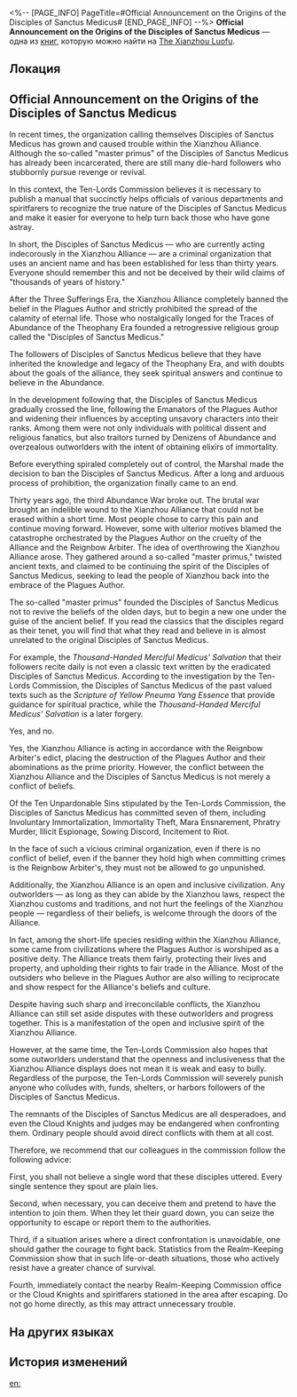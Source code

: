 <%-- [PAGE_INFO]
PageTitle=#Official Announcement on the Origins of the Disciples of Sanctus Medicus#
[END_PAGE_INFO] --%>
{{Дополнить}}
{{Книга Инфобокс
|id           = 210
|partIds      = 190440
|Название     = 
|Изображение  = Иконка рукописи с Лофу Сяньчжоу.png
|Мир          = The Xianzhou Luofu
|Томов        = 1
|Автор        = <!--нужно добавить-->
|Описание     = A pamphlet penned by the Judges of the Ten-Lords Commission to educate public official on the truth of the Disciples of Sanctus Medicus.
|Том1         = {{tx}}
|Источник1    = {{tx|Отсутствует источник}}
|Персонажи    = Lan; Yaoshi
|Фракции      = 
}}
'''Official Announcement on the Origins of the Disciples of Sanctus Medicus''' — одна из [[Книги|книг]], которую можно найти на [[The Xianzhou Luofu]].

==Локация==
{{Отметка карты|<!--название карты-->|<!--id отметки-->}}

==Official Announcement on the Origins of the Disciples of Sanctus Medicus==
In recent times, the organization calling themselves Disciples of Sanctus Medicus has grown and caused trouble within the Xianzhou Alliance. Although the so-called "master primus" of the Disciples of Sanctus Medicus has already been incarcerated, there are still many die-hard followers who stubbornly pursue revenge or revival.

In this context, the Ten-Lords Commission believes it is necessary to publish a manual that succinctly helps officials of various departments and spiritfarers to recognize the true nature of the Disciples of Sanctus Medicus and make it easier for everyone to help turn back those who have gone astray.

<div align="center">{{Размер|36|1. What is the Disciples of Sanctus Medicus?}}</div>

In short, the Disciples of Sanctus Medicus &mdash; who are currently acting indecorously in the Xianzhou Alliance &mdash; are a criminal organization that uses an ancient name and has been established for less than thirty years. Everyone should remember this and not be deceived by their wild claims of "thousands of years of history."

After the Three Sufferings Era, the Xianzhou Alliance completely banned the belief in the Plagues Author and strictly prohibited the spread of the calamity of eternal life. Those who nostalgically longed for the Traces of Abundance of the Theophany Era founded a retrogressive religious group called the "Disciples of Sanctus Medicus."

The followers of Disciples of Sanctus Medicus believe that they have inherited the knowledge and legacy of the Theophany Era, and with doubts about the goals of the alliance, they seek spiritual answers and continue to believe in the Abundance.

In the development following that, the Disciples of Sanctus Medicus gradually crossed the line, following the Emanators of the Plagues Author and widening their influences by accepting unsavory characters into their ranks. Among them were not only individuals with political dissent and religious fanatics, but also traitors turned by Denizens of Abundance and overzealous outworlders with the intent of obtaining elixirs of immortality.

Before everything spiraled completely out of control, the Marshal made the decision to ban the Disciples of Sanctus Medicus. After a long and arduous process of prohibition, the organization finally came to an end.

Thirty years ago, the third Abundance War broke out. The brutal war brought an indelible wound to the Xianzhou Alliance that could not be erased within a short time. Most people chose to carry this pain and continue moving forward. However, some with ulterior motives blamed the catastrophe orchestrated by the Plagues Author on the cruelty of the Alliance and the Reignbow Arbiter. The idea of overthrowing the Xianzhou Alliance arose. They gathered around a so-called "master primus," twisted ancient texts, and claimed to be continuing the spirit of the Disciples of Sanctus Medicus, seeking to lead the people of Xianzhou back into the embrace of the Plagues Author.

The so-called "master primus" founded the Disciples of Sanctus Medicus not to revive the beliefs of the olden days, but to begin a new one under the guise of the ancient belief. If you read the classics that the disciples regard as their tenet, you will find that what they read and believe in is almost unrelated to the original Disciples of Sanctus Medicus.

For example, the ''Thousand-Handed Merciful Medicus' Salvation'' that their followers recite daily is not even a classic text written by the eradicated Disciples of Sanctus Medicus. According to the investigation by the Ten-Lords Commission, the Disciples of Sanctus Medicus of the past valued texts such as the ''Scripture of Yellow Pneuma Yang Essence'' that provide guidance for spiritual practice, while the ''Thousand-Handed Merciful Medicus' Salvation'' is a later forgery.


<div align="center">{{Размер|36|2. Is the confrontation between the Xianzhou Alliance and the Disciples of Sanctus Medicus a conflict of beliefs?}}</div>

Yes, and no.

Yes, the Xianzhou Alliance is acting in accordance with the Reignbow Arbiter's edict, placing the destruction of the Plagues Author and their abominations as the prime priority. However, the conflict between the Xianzhou Alliance and the Disciples of Sanctus Medicus is not merely a conflict of beliefs.

Of the Ten Unpardonable Sins stipulated by the Ten-Lords Commission, the Disciples of Sanctus Medicus has committed seven of them, including Involuntary Immortalization, Immortality Theft, Mara Ensnarement, Phratry Murder, Illicit Espionage, Sowing Discord, Incitement to Riot.

In the face of such a vicious criminal organization, even if there is no conflict of belief, even if the banner they hold high when committing crimes is the Reignbow Arbiter's, they must not be allowed to go unpunished.

Additionally, the Xianzhou Alliance is an open and inclusive civilization. Any outworlders &mdash; as long as they can abide by the Xianzhou laws, respect the Xianzhou customs and traditions, and not hurt the feelings of the Xianzhou people &mdash; regardless of their beliefs, is welcome through the doors of the Alliance.

In fact, among the short-life species residing within the Xianzhou Alliance, some came from civilizations where the Plagues Author is worshiped as a positive deity. The Alliance treats them fairly, protecting their lives and property, and upholding their rights to fair trade in the Alliance. Most of the outsiders who believe in the Plagues Author are also willing to reciprocate and show respect for the Alliance's beliefs and culture.

Despite having such sharp and irreconcilable conflicts, the Xianzhou Alliance can still set aside disputes with these outworlders and progress together. This is a manifestation of the open and inclusive spirit of the Xianzhou Alliance.

However, at the same time, the Ten-Lords Commission also hopes that some outworlders understand that the openness and inclusiveness that the Xianzhou Alliance displays does not mean it is weak and easy to bully. Regardless of the purpose, the Ten-Lords Commission will severely punish anyone who colludes with, funds, shelters, or harbors followers of the Disciples of Sanctus Medicus.

<div align="center">{{Размер|36|3. What do I do when I meet a Disciple of Sanctus Medicus?}}</div>

The remnants of the Disciples of Sanctus Medicus are all desperadoes, and even the Cloud Knights and judges may be endangered when confronting them. Ordinary people should avoid direct conflicts with them at all cost.

Therefore, we recommend that our colleagues in the commission follow the following advice:

First, you shall not believe a single word that these disciples uttered. Every single sentence they spout are plain lies.

Second, when necessary, you can deceive them and pretend to have the intention to join them. When they let their guard down, you can seize the opportunity to escape or report them to the authorities.

Third, if a situation arises where a direct confrontation is unavoidable, one should gather the courage to fight back. Statistics from the Realm-Keeping Commission show that in such life-or-death situations, those who actively resist have a greater chance of survival.

Fourth, immediately contact the nearby Realm-Keeping Commission office or the Cloud Knights and spiritfarers stationed in the area after escaping. Do not go home directly, as this may attract unnecessary trouble.

==На других языках==
{{На других языках
|en   = Official Announcement on the Origins of the Disciples of Sanctus Medicus
|zhs  = 「药王秘传」追源及斥谬
|zht  = 「藥王秘傳」追源及斥謬
|ja   = 「薬王秘伝」の起源探求及び誤謬
|ko   = 「약왕의 비전」 기원 및 논리에 대한 반박
|es   = Anuncio oficial sobre el origen de los Discípulos de Sanctus Medicus
|fr   = Annonce officielle sur les origines des Disciples du Sanctus Medicus
|ru   = Происхождение Учеников Санктус Медикус и их заблуждения
|th   = ต้นกำเนิดและความชั่วร้ายของ "สาวก Sanctus Medicus"
|vi   = Thông Báo Chính Thức Về Bí Truyền Dược Vương
|de   = Über die Ursprünge der Jünger des Sanctus Medicus und eine Widerlegung ihrer Lehren
|id   = Asal Mula "Disciples of Sanctus Medicus" dan Penolakan Ajaran Mereka
|pt   = Anúncio Oficial Sobre as Origens dos Discípulos do Sanctus Medicus
}}

==История изменений==
{{История изменений|3.5}}

[[en:]]